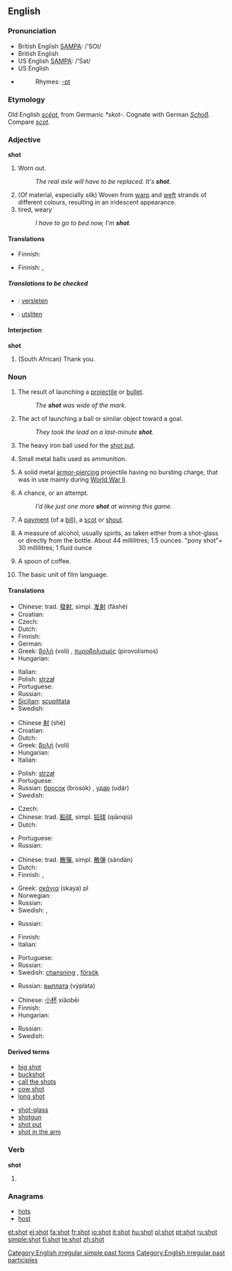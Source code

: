 ==English==

{{rank|shown|escape|Mr|926|shot|warm|sufficient|conduct}}

===Pronunciation===
*British English [[w:SAMPA|SAMPA]]: /'SOt/
*British English {{IPA|/'ʃɒt/}}
*US English [[w:SAMPA|SAMPA]]: /'Sat/
*US English {{IPA|/'ʃat/}}
*{{audio|en-us-shot.ogg|Audio (US)}}
*:Rhymes: [[Rhymes:English:-ɒt|-ɒt]]

===Etymology===
Old English ''[[sceot|scēot]]'', from Germanic ''*skot-''.  Cognate with German ''[[Schoß]]''.  Compare ''[[scot]]''.

===Adjective===
'''shot'''

# {{colloquial}} Worn out.
#: ''The real axle will have to be replaced.  It's '''shot'''.''
# (Of material, especially silk) Woven from [[warp]] and [[weft]] strands of different colours, resulting in an iridescent appearance.
# tired, weary
#: ''I have to go to bed now, I'm '''shot'''.''

====Translations====
{{trans-top|Worn out}}
* Finnish: {{t-|fi|kulunut}}
{{trans-mid}}
{{trans-bottom}}

{{trans-top|Woven from warp and weft strands of different colours, resulting in an iridescent appearance}}
{{trans-mid}}
{{trans-bottom}}

{{trans-top|tired, weary}}
* Finnish: {{t-|fi|väsynyt}}, {{t-|fi|poikki}}
{{trans-mid}}
{{trans-bottom}}

=====Translations to be checked=====
{{checktrans}}
{{top}}
*{{ttbc|Dutch}}: [[versleten]]
{{mid}}
*{{ttbc|Swedish}}: [[utsliten]]
{{bottom}}

====Interjection====
'''shot'''

# {{colloquial}} (South African) Thank you.

===Noun===
{{en-noun}}

# The result of launching a [[projectile]] or [[bullet]].
#: ''The '''shot''' was wide of the mark.''
# {{sports}} The act of launching a ball or similar object toward a goal.
#: ''They took the lead on a last-minute '''shot'''.''
# The heavy iron ball used for the [[shot put]].
# {{uncountable}} Small metal balls used as ammunition.
# {{military}} A solid metal [[armor-piercing]] projectile having no bursting charge, that was in use mainly during [[World War II]].
# A chance, or an attempt.
#: ''I'd like just one more '''shot''' at winning this game.''
# {{finance}} A [[payment]] (of a [[bill]]), a [[scot]] or [[shout]].
# A measure of alcohol, usually spirits, as taken either from a shot-glass or directly from the bottle.  About 44 millilitres; 1.5 ounces.  "pony shot"= 30 millilitres; 1 fluid ounce
# {{rfv-sense}} {{context|prison}} A spoon of coffee.
# {{context|Filmology}} The basic unit of film language.

====Translations====
{{trans-top|launching of a projectile}}
* Chinese: trad. [[發射]], simpl. [[发射]] (fāshè)
* Croatian: {{t-|hr|pucanj|m}}
* Czech: {{t-|cs|výstřel|m}}
* Dutch: {{t+|nl|schot|n}}
* Finnish: {{t-|fi|laukaus}}
* German: {{t+|de|Schuss}}
* Greek: [[βολή]] (voli) {{f}}, [[πυροβολισμός]] (pirovolismos) {{m}}
* Hungarian: {{t-|hu|lövés}}
{{trans-mid}}
* Italian: {{t+|it|sparo|m}}
* Polish: [[strzał]] {{m}}
* Portuguese: {{t+|pt|tiro|m}}
* Russian: {{t+|ru|выстрел|m|tr=výstr'el|sc=Cyrl}}
* [[Sicilian]]: [[scupittata]] {{f}}
* Swedish: {{t+|sv|skott|n}}
{{trans-bottom}}

{{trans-top|launching of a ball or similar object toward a goal}}
* Chinese [[射]] (shè)
* Croatian: {{t-|hr|pucanj|m}}
* Dutch: {{t+|nl|schot|n}}
* Greek: [[βολή]] (voli) {{f}}
* Hungarian: {{t-|hu|lövés}}
* Italian: {{t+|it|tiro|m}}
{{trans-mid}}
* Polish: [[strzał]] {{m}}
* Portuguese: {{t-|pt|chute|m}}
* Russian: [[бросок]] (brosók) {{m}}, [[удар]] (udár) {{m}}
* Swedish: {{t+|sv|skott|n}}
{{trans-bottom}}

{{trans-top|heavy iron ball used for the shot put}}
* Czech: {{t+|cs|koule|f}}
* Chinese: trad. [[鉛球]], simpl. [[铅球]] (qiānqiú)
* Dutch: {{t+|nl|kogel|m}}
{{trans-mid}}
* Portuguese: {{t+|pt|peso|m}}
* Russian: {{t+|ru|ядро|n|tr=jadró|sc=Cyrl}}
{{trans-bottom}}

{{trans-top|small metal balls used as ammunition}}
* Chinese: trad. [[散彈]], simpl. [[散弹]] (sàndàn)
* Dutch: {{t-|nl|hagel|m}}
* Finnish: {{t-|fi|kuula}}, {{t-|fi|ammus}}
{{trans-mid}}
* Greek: [[σκάγια]] (skaya) {{n}} pl
* Norwegian: {{t-|no|hagl|n}}
* Russian: {{t+|ru|дробь|f|tr=drob'|sc=Cyrl}}
* Swedish: {{t-|sv|hagel}}, {{t-|sv|skrot}}
{{trans-bottom}}

{{trans-top|solid metal armor-piercing projectile}}
{{trans-mid}}
* Russian: {{t-|ru|болванка|f|sc=Cyrl}}
{{trans-bottom}}

{{trans-top|a chance}}
* Finnish: {{t+|fi|mahdollisuus}}
* Italian: {{t+|it|opportunità|f}}
{{trans-mid}}
* Portuguese: {{t+|pt|chance|f}}
* Russian: {{t+|ru|попытка|f|tr=popýtka|sc=Cyrl}}
* Swedish: [[chansning]] {{c}}, [[försök]] {{n}}
{{trans-bottom}}

{{trans-top|payment (of a bill), scot or shout}}
{{trans-mid}}
* Russian: [[выплата]] (výplata) {{f}}
{{trans-bottom}}

{{trans-top|measure of alcohol}}
* Chinese: [[小杯]] xiǎobēi
* Finnish: {{t-|fi|paukku}}
* Hungarian: {{t-|hu|feles}}
{{trans-mid}}
* Russian: {{t+|ru|порция|f|tr=pórcija|sc=Cyrl}}
* Swedish: {{t-|sv|shot|c}}
{{trans-bottom}}

====Derived terms====
{{top}}
*[[big shot]]
*[[buckshot]]
*[[call the shots]]
*[[cow shot]]
*[[long shot]]
{{mid}}
*[[shot-glass]]
*[[shotgun]]
*[[shot put]]
*[[shot in the arm]]
{{bottom}}

===Verb===
'''shot'''
# {{past of|shoot}}

===Anagrams===
*[[hots]]
*[[host]]

[[Category:English irregular simple past forms]]
[[Category:English irregular past participles]]

[[et:shot]]
[[el:shot]]
[[fa:shot]]
[[fr:shot]]
[[io:shot]]
[[it:shot]]
[[hu:shot]]
[[pl:shot]]
[[pt:shot]]
[[ru:shot]]
[[simple:shot]]
[[fi:shot]]
[[te:shot]]
[[zh:shot]]